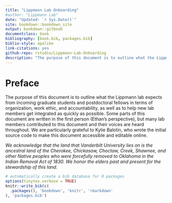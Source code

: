 ```yaml
---
title: "Lippmann Lab Onboarding"
#author: "Lippmann Lab"
date: "Updated: `r Sys.Date()`"
site: bookdown::bookdown_site
output: bookdown::gitbook
documentclass: book
bibliography: [book.bib, packages.bib]
biblio-style: apalike
link-citations: yes
github-repo: rstudio/Lippmann-Lab-Onboarding
description: "The purpose of this document is to outline what the Lippmann lab expects from incoming graduate students and postdoctoral fellows in terms of organization, work ethic, and accountability, as well as to help new lab members get integrated as quickly as possible."
---
```


# Preface {-}

The purpose of this document is to outline what the Lippmann lab expects from incoming graduate students and postdoctoral fellows in terms of organization, work ethic, and accountability, as well as to help new lab members get integrated as quickly as possible. Some parts of this document are written in the first person (Ethan's perspective), but many lab members contributed to this document and their voices are heard throughout. We are particularly grateful to Kylie Balotin, who wrote the initial source code to make this document accessible and editable online.


*We acknowledge that the land that Vanderbilt University lies on is the ancestral land of the Cherokee, Chickasaw, Choctaw, Creek, Shawnee, and other Native peoples who were forcefully removed to Oklahoma in the Indian Removal Act of 1830. We honor the elders past and present for the stewardship of this land.*

```r
# automatically create a bib database for R packages
options(tinytex.verbose = TRUE)
knitr::write_bib(c(
  .packages(), 'bookdown', 'knitr', 'rmarkdown'
), 'packages.bib')
```
